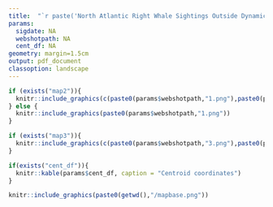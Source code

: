 ```yaml
---
title:  "`r paste('North Atlantic Right Whale Sightings Outside Dynamic Fishing Zones', params$sigdate)`"
params:
  sigdate: NA
  webshotpath: NA
  cent_df: NA
geometry: margin=1.5cm
output: pdf_document
classoption: landscape
---
```

\vspace*{-4mm}
```r
if (exists("map2")){
  knitr::include_graphics(c(paste0(params$webshotpath,"1.png"),paste0(params$webshotpath,"2.png")))
} else {
  knitr::include_graphics(paste0(params$webshotpath,"1.png"))
}
```
```r
if (exists("map3")){
  knitr::include_graphics(c(paste0(params$webshotpath,"3.png"),paste0(params$webshotpath,"4.png")))
}
```
```r
if(exists("cent_df")){
  knitr::kable(params$cent_df, caption = "Centroid coordinates")
}
```
```r
knitr::include_graphics(paste0(getwd(),"/mapbase.png"))
```


